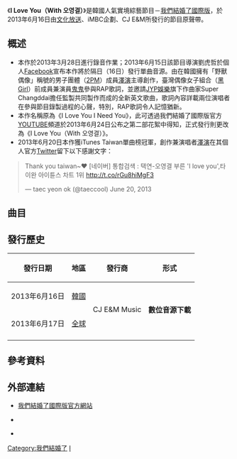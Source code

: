 {{Infobox album
| name       = 我們結婚了節目-{zh-hans:原声大碟;zh-hk:原聲大碟;zh-tw:原聲帶;}-Part 6<br/>	I Love You
| type       = 原聲帶
| cover      = I Love You(With 오영결).jpg
| caption    = 
| artist     = [[玉澤演|玉澤演（澤演）]]、[[吳映潔|吳映潔（鬼鬼）]]
| released   = 2013年6月16日
| recorded   = 2013年3月28日<br/>{{KOR}}首爾@JYP Studio
| genre      = [[流行音樂|流行音樂]]
| length     = 6分32秒
| label      = CJ E&M
<!-- 未知參數 | writer     = [[玉澤演|玉澤演]] -->
| producer   = Super Changddai／[[玉澤演|玉澤演]]
| reviews    = 
| chronology = [[2PM|2PM]] [[玉澤演|玉澤演（澤演）]]
| prev_title = Give Me Love
| prev_year  = 2013
| next_title = Winter Games
| next_year  = 2013
| chart_position = *iTunes Taiwan單曲榜冠軍<ref>{{cite news |language = ko | url = http://m.news.naver.com/read.nhn?mode=LSD&mid=sec&sid1=106&oid=079&aid=0002483187| title =택연-오영결 부른 'I love you',타이완 아이튠스 차트 1위| publisher =naver| date = 2013-06-20}}</ref><ref>{{cite news| language = zh| url = http://www.ettoday.net/news/20130623/228950.htm| title = 《我結》鬼澤夫婦再放閃！　甜蜜譜戀曲《I Love You》| publisher = ETtoday影劇新聞| date = 2013-06-23| accessdate = 2013-06-24| archive-date = 2013-06-24| archive-url = https://web.archive.org/web/20130624023058/http://www.ettoday.net/news/20130623/228950.htm| dead-url = no}}</ref>
| certification = 
| misc       = {{Extra chronology 
  | artist     = [[黑Girl|黑Girl]] [[吳映潔|鬼鬼]]专辑
  | type       = 原聲帶
  | prev_title = [[黑Girl首張同名專輯|黑Girl首張同名專輯]]
  | prev_year  = 2008
  | title      = 我們結婚了節目-{zh-hans:原声大碟;zh-hk:原聲大碟;zh-tw:原聲帶;}-Part 6<br/>	I Love You
  | year       = 2013
  | next_title = 犯規
  | next_year  = 2014
  }}{{Extra musicsample
  | Type     = 原聲帶
  | filename = I Love You(With 오영결).ogg
  | title    = 《I Love You》
  }}{{External music video
  | Type = 原聲帶
  | {{YouTube|1z93ujrBaaA|官方#2/3}}<br/>{{YouTube|CshxEF0BKVs|官方#3/3}}<br/>{{YouTube|XU_iRLp7c3k|韓版官方MV}}<br/>{{YouTube|IK9ENbUd_YU|台版官方MV}}
  }}
}}
《'''I Love You（With 오영결）'''》是韓國人氣實境綜藝節目－[[我們結婚了#國際版|我們結婚了國際版]]，於2013年6月16日由[[文化廣播_(韓國)|文化放送]]、iMBC企劃、CJ E&M所發行的節目原聲帶。

==概述==
*本作於2013年3月28日進行錄音作業；2013年6月15日該節目導演劉虎哲於個人[[Facebook|Facebook]]宣布本作將於隔日（16日）發行單曲音源。由在韓國擁有「野獸偶像」稱號的男子團體（[[2PM|2PM]]）成員[[玉澤演|澤演]]主導創作，臺灣偶像女子組合（[[黑Girl|黑Girl]]）前成員兼演員[[吳映潔|鬼鬼]]參與RAP歌詞，並邀請[[JYP娛樂|JYP娛樂]]旗下作曲家Super Changddai擔任監製共同製作而成的全新英文歌曲，歌詞內容詳載兩位演唱者在參與節目錄製過程的心聲，特別，RAP歌詞令人記憶猶新。
*本作名稱原為《I Love You I Need You》，此可透過我們結婚了國際版官方[[YOUTUBE|YOUTUBE]]頻道於2013年6月24日公布之第二部花絮中得知，正式發行則更改為《I Love You（With 오영결）》。
*2013年6月20日本作獲iTunes Taiwan單曲榜冠軍，創作兼演唱者[[玉澤演|澤演]]在其個人官方[[Twitter|Twitter]]留下以下感謝文字：
<blockquote class="twitter-tweet"><p>Thank you taiwan~♥ [네이버] 통합검색 : 택연-오영결 부른 'I love you',타이완 아이튠스 차트 1위 [http://m.news.naver.com/read.nhn?mode=LSD&mid=sec&sid1=106&oid=079&aid=0002483187 http://t.co/rGu8hiMgF3]</p>— taec yeon ok (@taeccool) June 20, 2013</blockquote>

==曲目==
{{Tracklist
| collapsed = 
| headline = [[玉澤演|玉澤演]]（With[[吳映潔|吳映潔]]）《I Love You》
| total_length = 6:32

| all_writing =[[玉澤演|玉澤演]]
| all_music = 
| all_lyrics = 
| all_arranger = 
| all_producer = Super Changddai／[[玉澤演|玉澤演]]
| all_except =

| writing_credits = 
| lyrics_credits    = 
| music_credits   = 
| arranger_credits =
| producer_credits = 
| longnote_column =
| extra_column = Rap填詞

| title1        =I Love You（With 오영결）
| note1          = 
| extra1 = [[玉澤演|玉澤演]]、[[吳映潔|吳映潔]]
| length1    = 3:16	

| title2        =I Love You（With 오영결）
| note2          =演奏版本
| lyrics2        =  
| music2        = 
| arranger2 =
| producer2 = 
| length2    = 3:16

}}

==發行歷史==
{| class="wikitable" style="width:40em; cellpadding=2;"
|-
!align="center"|'''發行日期'''
!align="center"|'''地區'''
!align="center"|'''發行商'''
!align="center"|'''形式'''
|- 
|align="center"|2013年6月16日
|align="center"|[[韓國|韓國]]
|rowspan="2" align="center"|CJ E&M Music
|rowspan="2"|'''數位音源下載'''
|- 
|align="center"|2013年6月17日
|align="center"|[[全球|全球]]
|-
|}

==參考資料==
{{reflist}}

==外部連結==
* {{ko}} [https://web.archive.org/web/20130629205908/http://www.mbcplus.com/program/married_w/index.html 我們結婚了國際版官方網站]
* {{ko}} {{Facebook|GlobalWegotmarried|我們結婚了國際版}}
* {{ko}} {{Youtube|user=GlobalWeGotMarried|我們結婚了國際版}}

{{我們結婚了}}

[[Category:我們結婚了|Category:我們結婚了]]
[[Category:2013年單曲|I]]